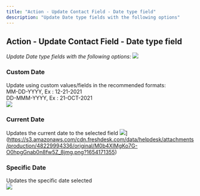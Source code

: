 ```yaml
---
title: "Action - Update Contact Field - Date type field"
description: "Update Date type fields with the following options"
---
```

## Action - Update Contact Field - Date type field 

*Update Date type fields with the following options:*
![](https://s3.amazonaws.com/cdn.freshdesk.com/data/helpdesk/attachments/production/48229994125/original/Q9MsZm0kb2DcOOB21N0I6-95EtpPoRH99w.png?1654171325)

### Custom Date

Update using custom values/fields in the recommended formats:  
MM-DD-YYYY, Ex : 12-21-2021  
DD-MMM-YYYY, Ex : 21-OCT-2021  
![](https://s3.amazonaws.com/cdn.freshdesk.com/data/helpdesk/attachments/production/48229994192/original/jhHTagkMnBHsUHepl3lpFeWsAouSsrlqdQ.png?1654171342)

### Current Date

Updates the current date to the selected field
![](https://s3.amazonaws.com/cdn.freshdesk.com/data/helpdesk/attachments/production/48229994336/original/M0b4XIMgKo7G-O0hpgGnab0n8fw5Z_8jmg.png?1654171355)](https://s3.amazonaws.com/cdn.freshdesk.com/data/helpdesk/attachments/production/48229994336/original/M0b4XIMgKo7G-O0hpgGnab0n8fw5Z_8jmg.png?1654171355)

  

  

### Specific Date

Updates the specific date selected  
![](https://s3.amazonaws.com/cdn.freshdesk.com/data/helpdesk/attachments/production/48229994370/original/N828prua2r7KzsH5iub81N1DQxbw47MB8Q.png?1654171368)